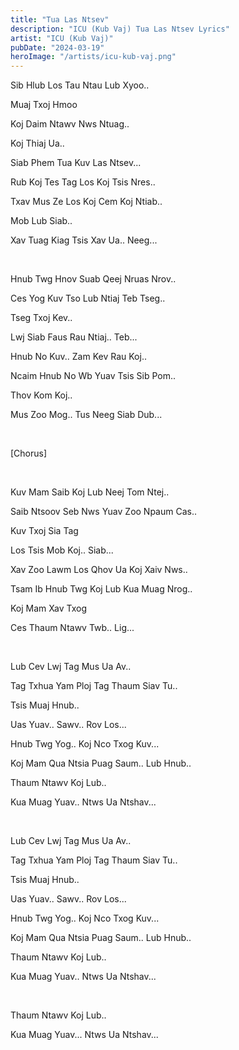 ```yaml
---
title: "Tua Las Ntsev"
description: "ICU (Kub Vaj) Tua Las Ntsev Lyrics"
artist: "ICU (Kub Vaj)"
pubDate: "2024-03-19"
heroImage: "/artists/icu-kub-vaj.png"
---
```


Sib Hlub Los Tau Ntau Lub Xyoo..

Muaj Txoj Hmoo

Koj Daim Ntawv Nws Ntuag..

Koj Thiaj Ua..

Siab Phem Tua Kuv Las Ntsev...

Rub Koj Tes Tag Los Koj Tsis Nres..

Txav Mus Ze Los Koj Cem Koj Ntiab..

Mob Lub Siab..

Xav Tuag Kiag Tsis Xav Ua.. Neeg...

<br />

Hnub Twg Hnov Suab Qeej Nruas Nrov..

Ces Yog Kuv Tso Lub Ntiaj Teb Tseg..

Tseg Txoj Kev..

Lwj Siab Faus Rau Ntiaj.. Teb...

Hnub No Kuv.. Zam Kev Rau Koj..

Ncaim Hnub No Wb Yuav Tsis Sib Pom..

Thov Kom Koj..

Mus Zoo Mog.. Tus Neeg Siab Dub...

<br />

[Chorus]

<br />

Kuv Mam Saib Koj Lub Neej Tom Ntej..

Saib Ntsoov Seb Nws Yuav Zoo Npaum Cas..

Kuv Txoj Sia Tag

Los Tsis Mob Koj.. Siab...

Xav Zoo Lawm Los Qhov Ua Koj Xaiv Nws..

Tsam Ib Hnub Twg Koj Lub Kua Muag Nrog..

Koj Mam Xav Txog

Ces Thaum Ntawv Twb.. Lig...

<br />

Lub Cev Lwj Tag Mus Ua Av..

Tag Txhua Yam Ploj Tag Thaum Siav Tu..

Tsis Muaj Hnub..

Uas Yuav.. Sawv.. Rov Los...

Hnub Twg Yog.. Koj Nco Txog Kuv...

Koj Mam Qua Ntsia Puag Saum.. Lub Hnub..

Thaum Ntawv Koj Lub..

Kua Muag Yuav.. Ntws Ua Ntshav...

<br />

Lub Cev Lwj Tag Mus Ua Av..

Tag Txhua Yam Ploj Tag Thaum Siav Tu..

Tsis Muaj Hnub..

Uas Yuav.. Sawv.. Rov Los...

Hnub Twg Yog.. Koj Nco Txog Kuv...

Koj Mam Qua Ntsia Puag Saum.. Lub Hnub..

Thaum Ntawv Koj Lub..

Kua Muag Yuav.. Ntws Ua Ntshav...

<br />

Thaum Ntawv Koj Lub..

Kua Muag Yuav... Ntws Ua Ntshav...
